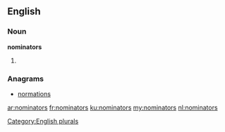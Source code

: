 ==English==

===Noun===
'''nominators'''

# {{plural of|nominator}}

===Anagrams===
* [[normations#English|normations]]

[[Category:English plurals]]

[[ar:nominators]]
[[fr:nominators]]
[[ku:nominators]]
[[my:nominators]]
[[nl:nominators]]